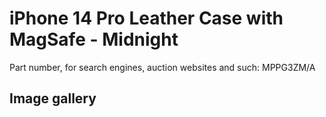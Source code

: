 
# iPhone 14 Pro Leather Case with MagSafe - Midnight

Part number, for search engines, auction websites and such: MPPG3ZM/A

## Image gallery

<div style={{ width: "768px" }}>
  <GalleryComponent
    images={[
      {
        original: "/everysource/MPPG3.webp",
        thumbnail: "/everypreview/MPPG3.webp",
      },
      {
        original: "/everysource/MPPG3_AV1.webp",
        thumbnail: "/everypreview/MPPG3_AV1.webp",
      },
      {
        original: "/everysource/MPPG3_AV2.webp",
        thumbnail: "/everypreview/MPPG3_AV2.webp",
      },
      {
        original: "/everysource/MPPG3_AV3.webp",
        thumbnail: "/everypreview/MPPG3_AV3.webp",
      },
      {
        original: "/everysource/MPPG3_AV4.webp",
        thumbnail: "/everypreview/MPPG3_AV4.webp",
      },
      {
        original: "/everysource/MPPG3_AV5.webp",
        thumbnail: "/everypreview/MPPG3_AV5.webp",
      }
    ]}
  />
</div>